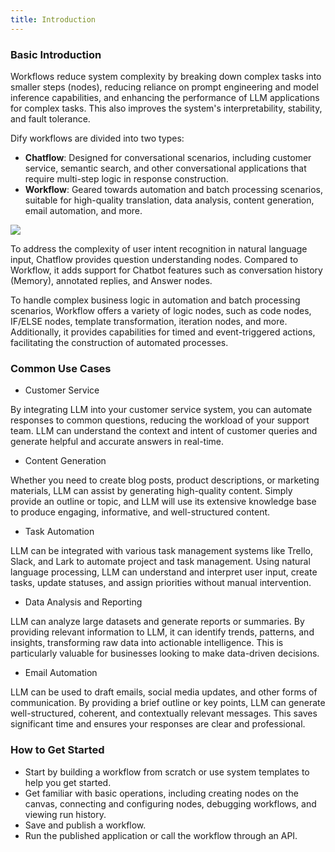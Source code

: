 ```yaml
---
title: Introduction
---
```


### Basic Introduction

Workflows reduce system complexity by breaking down complex tasks into smaller steps (nodes), reducing reliance on prompt engineering and model inference capabilities, and enhancing the performance of LLM applications for complex tasks. This also improves the system's interpretability, stability, and fault tolerance.

Dify workflows are divided into two types:

* **Chatflow**: Designed for conversational scenarios, including customer service, semantic search, and other conversational applications that require multi-step logic in response construction.
* **Workflow**: Geared towards automation and batch processing scenarios, suitable for high-quality translation, data analysis, content generation, email automation, and more.

![](https://assets-docs.dify.ai/dify-enterprise-mintlify/en/guides/workflow/65e9ed3fb88e03f631b3862acc2479e4.png)

To address the complexity of user intent recognition in natural language input, Chatflow provides question understanding nodes. Compared to Workflow, it adds support for Chatbot features such as conversation history (Memory), annotated replies, and Answer nodes.

To handle complex business logic in automation and batch processing scenarios, Workflow offers a variety of logic nodes, such as code nodes, IF/ELSE nodes, template transformation, iteration nodes, and more. Additionally, it provides capabilities for timed and event-triggered actions, facilitating the construction of automated processes.

### Common Use Cases

* Customer Service

By integrating LLM into your customer service system, you can automate responses to common questions, reducing the workload of your support team. LLM can understand the context and intent of customer queries and generate helpful and accurate answers in real-time.

* Content Generation

Whether you need to create blog posts, product descriptions, or marketing materials, LLM can assist by generating high-quality content. Simply provide an outline or topic, and LLM will use its extensive knowledge base to produce engaging, informative, and well-structured content.

* Task Automation

LLM can be integrated with various task management systems like Trello, Slack, and Lark to automate project and task management. Using natural language processing, LLM can understand and interpret user input, create tasks, update statuses, and assign priorities without manual intervention.

* Data Analysis and Reporting

LLM can analyze large datasets and generate reports or summaries. By providing relevant information to LLM, it can identify trends, patterns, and insights, transforming raw data into actionable intelligence. This is particularly valuable for businesses looking to make data-driven decisions.

* Email Automation

LLM can be used to draft emails, social media updates, and other forms of communication. By providing a brief outline or key points, LLM can generate well-structured, coherent, and contextually relevant messages. This saves significant time and ensures your responses are clear and professional.

### How to Get Started

* Start by building a workflow from scratch or use system templates to help you get started.
* Get familiar with basic operations, including creating nodes on the canvas, connecting and configuring nodes, debugging workflows, and viewing run history.
* Save and publish a workflow.
* Run the published application or call the workflow through an API.
